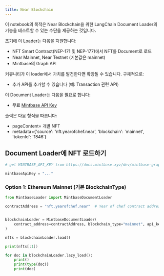 ```yaml
---
title: Near Blockchain
---
```


이 notebook의 목적은 Near Blockchain을 위한 LangChain Document Loader의 기능을 테스트할 수 있는 수단을 제공하는 것입니다.

초기에 이 Loader는 다음을 지원합니다:

* NFT Smart Contract(NEP-171 및 NEP-177)에서 NFT를 Document로 로드
* Near Mainnet, Near Testnet (기본값은 mainnet)
* Mintbase의 Graph API

커뮤니티가 이 loader에서 가치를 발견한다면 확장될 수 있습니다. 구체적으로:

* 추가 API를 추가할 수 있습니다 (예: Transaction 관련 API)

이 Document Loader는 다음을 필요로 합니다:

* 무료 [Mintbase API Key](https://docs.mintbase.xyz/dev/mintbase-graph/)

출력은 다음 형식을 따릅니다:

* pageContent= 개별 NFT
* metadata=\{'source': 'nft.yearofchef.near', 'blockchain': 'mainnet', 'tokenId': '1846'\}

## Document Loader에 NFT 로드하기

```python
# get MINTBASE_API_KEY from https://docs.mintbase.xyz/dev/mintbase-graph/

mintbaseApiKey = "..."
```

### Option 1: Ethereum Mainnet (기본 BlockchainType)

```python
from MintbaseLoader import MintbaseDocumentLoader

contractAddress = "nft.yearofchef.near"  # Year of chef contract address


blockchainLoader = MintbaseDocumentLoader(
    contract_address=contractAddress, blockchain_type="mainnet", api_key="omni-site"
)

nfts = blockchainLoader.load()

print(nfts[:1])

for doc in blockchainLoader.lazy_load():
    print()
    print(type(doc))
    print(doc)
```